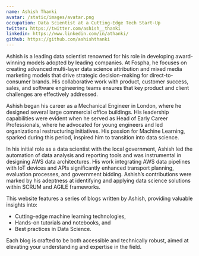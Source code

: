 ```yaml
---
name: Ashish Thanki
avatar: /static/images/avatar.png
occupation: Data Scientist at a Cutting-Edge Tech Start-Up
twitter: https://twitter.com/ashish__thanki
linkedin: https://www.linkedin.com/in/athanki/
github: https://github.com/ashishthanki
---
```


Ashish is a leading data scientist renowned for his role in developing award-winning models adopted by leading companies. At Fospha, he focuses on creating advanced multi-layer data science attribution and mixed media marketing models that drive strategic decision-making for direct-to-consumer brands. His collaborative work with product, customer success, sales, and software engineering teams ensures that key product and client challenges are effectively addressed.

Ashish began his career as a Mechanical Engineer in London, where he designed several large commercial office buildings. His leadership capabilities were evident when he served as Head of Early Career Professionals, where he advocated for young engineers and led organizational restructuring initiatives. His passion for Machine Learning, sparked during this period, inspired him to transition into data science.

In his initial role as a data scientist with the local government, Ashish led the automation of data analysis and reporting tools and was instrumental in designing AWS data architectures. His work integrating AWS data pipelines with IoT devices and APIs significantly enhanced transport planning, evaluation processes, and government bidding. Ashish’s contributions were marked by his adeptness at identifying and applying data science solutions within SCRUM and AGILE frameworks.

This website features a series of blogs written by Ashish, providing valuable insights into:

- Cutting-edge machine learning technologies,
- Hands-on tutorials and notebooks, and
- Best practices in Data Science.

Each blog is crafted to be both accessible and technically robust, aimed at elevating your understanding and expertise in the field.